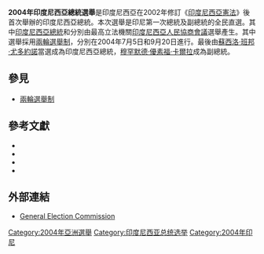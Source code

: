 {{No footnotes|time=2014-02-09T12:46:39+00:00}}
{{選舉基礎資訊
|選舉名稱       = 2004年印度尼西亞總統選舉
|外文名稱       = 
|外文語言       = 
|選舉地方       = 印尼
|選舉日期       = 2004年7月5日
|第二輪選舉日期 = 2004年9月20日
|上屆選舉名稱 = 1999年印尼總統選舉
|上屆選舉年份 = 1999
|下屆選舉名稱 = 2009年印度尼西亞總統選舉
|下屆選舉年份 = 2009年
|選舉類型        = 總統
|議席數目        = 
|選舉席次        = 
|選民人數        = 153,320,544
|總投票數        = 122,293,844
|第二輪總投票數  = 116,662,705
|總投票百分比  = 79.76
|上屆總投票百分比 = 99.28
|有效選票        = 119,656,868
|空白選票        = 
|無效選票        = 2,636,976
|第二輪總投票百分比 = 77.44
|代表圖片尺寸 = 65
|第二輪有效選票 = 114,257,054
|第二輪空白選票 = 
|第二輪無效選票 = 2,405,651

|代表圖片1       = SusiloBambangYudhoyono.jpg
|代表顏色1       = 
|候選人1          = 蘇西洛·班邦·尤多約諾
|政治聯繫1       = 印尼民主黨
|代表選區1       = 
|投票數1          = 39,838,184
|第二輪投票數1 = 69,266,350
|上屆投票數1    = 
|投票百分比1    = 33.57
|第二輪投票百分比1 = 60.62

|代表圖片2       = President Megawati Sukarnoputri - Indonesia.jpg
|代表顏色2       = 
|候選人2          = 梅加瓦蒂·蘇加諾普翠
|政治聯繫2       = 印尼鬥爭民主黨
|代表選區2       = 
|投票數2          = 31,569,104
|第二輪投票數2 = 44,990,704
|上屆投票數2    = 
|投票百分比2    = 26.61	
|第二輪投票百分比2 = 39.38

|代表圖片3       = Wiranto.jpg
|代表顏色3       = #FFFF00
|候選人3          = 維蘭托
|政治聯繫3       = 戈爾卡黨
|代表選區3       = 
|投票數3          =  26,286,788
|上屆投票數3    = 
|投票百分比3    = 22.15	

|代表圖片4       = Amien Rais and Abdurrahman Wahid, 1999.jpg
|代表顏色4       = #0000FF
|候選人4          = 阿敏賴斯
|政治聯繫4       = 國家使命黨
|代表選區4       = 
|投票數4          = 17,392,931
|上屆投票數4    = 
|投票百分比4    = 14.66	

|代表圖片5       = Hamzah Haz.jpg
|代表顏色5       = #008000
|候選人5          = 哈姆扎哈茲
|政治聯繫5       = 建設團結黨
|代表選區5       = 
|投票數5          = 3,569,861
|上屆投票數5    = 
|投票百分比5    = 3.01	


|地圖名稱 = 投票分析圖
|地圖檔案 = Map of 2004 Indonesian Presidential Election (2nd Round) - Provinces.svg
|地圖大小 = 300
|圖例顏色1 = 
|圖例代表1 = 印尼民主黨
|圖例席數1 = 69,266,350
|圖例顏色2 = 
|圖例代表2 = 印尼鬥爭民主黨
|圖例席數2 = 44,990,704

|官職徽章 = National emblem of Indonesia Garuda Pancasila.svg
|官職名稱 = 印尼總統
|現任者名稱  = 梅加瓦蒂·蘇加諾普翠
|現任者政治聯繫 = 印尼鬥爭民主黨
|繼任者名稱       = 蘇西洛·班邦·尤多約諾
|繼任者政治聯繫 = 印尼民主黨
|選管會網站       = 
}}
'''2004年印度尼西亞總統選舉'''是印度尼西亞在2002年修訂《[[印度尼西亞憲法|印度尼西亞憲法]]》後首次舉辦的印度尼西亞總統。本次選舉是印尼第一次總統及副總統的全民直選。其中[[印度尼西亞總統|印度尼西亞總統]]和{{Link-en|印度尼西亞副總統|Vice President of Indonesia}}分別由最高立法機關[[印度尼西亞人民協商會議|印度尼西亞人民協商會議]]選舉產生。其中選舉採用[[兩輪選舉制|兩輪選舉制]]，分別在2004年7月5日和9月20日進行。最後由[[蘇西洛·班邦·尤多約諾|蘇西洛·班邦·尤多約諾]]當選成為印度尼西亞總統，[[穆罕默德·優素福·卡爾拉|穆罕默德·優素福·卡爾拉]]成為副總統。

== 參見 ==
* [[兩輪選舉制|兩輪選舉制]]

== 參考文獻 ==
* {{Cite book | last1 = Ananta | first1 = Aris | last2 = Arifin | first2 = Evi Nurvidya | last3 = Suryadinata | first3 = Leo | lastauthoramp = yes | title = Emerging Democracy in Indonesia | place = Singapore | publisher = Institute of Southeast Asian Studies | year = 2005 | isbn = 978-981-230-322-6 | postscript = . | ref = harv}}
* {{Cite book |first=Bob S. |last=Hadiwinata |title=The 2004 Parliamentary and Presidential Elections in Indonesia |work=Between Consolidation and Crisis: Elections and Democracy in Five Nations in Southeast Asia |publisher=Lit |place=Berlin |year=2006 |pages=85–146}}
* {{Cite book | last = Koirudin | title = Kilas Balik Pemilihan Presiden 2004 | place = Yogyakarta | publisher = Pustaka Pelajar | year = 2004 | language = id | isbn = 979-3721-11-1 | postscript = . | ref = harv}}
* {{Cite book | last = Ricklefs | first = M. C. | authorlink = M. C. Ricklefs | title = A History of Modern Indonesia since c. 1200 | year = 2008 | publisher = Stanford University Press | place = Stanford, CA | edition = 4th | isbn = 0-8047-6130-2 | postscript = . | ref = harv}}

== 外部連結 ==
*[http://www.kpu.go.id General Election Commission]{{Wayback|url=http://www.kpu.go.id/ |date=20141020104842 }}

{{印尼選舉}}

[[Category:2004年亞洲選舉|Category:2004年亞洲選舉]]
[[Category:印度尼西亚总统选举|Category:印度尼西亚总统选举]]
[[Category:2004年印尼|Category:2004年印尼]]
